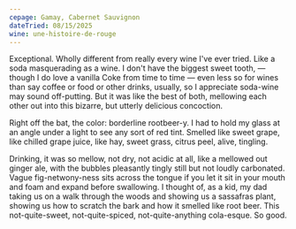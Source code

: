 ```yaml
---
cepage: Gamay, Cabernet Sauvignon
dateTried: 08/15/2025
wine: une-histoire-de-rouge
---
```


Exceptional. Wholly different from really every wine I've ever tried. Like a
soda masquerading as a wine. I don't have the biggest sweet tooth, — though I do
love a vanilla Coke from time to time — even less so for wines than say coffee
or food or other drinks, usually, so I appreciate soda-wine may sound
off-putting. But it was like the best of both, mellowing each other out into
this bizarre, but utterly delicious concoction.

Right off the bat, the color: borderline rootbeer-y. I had to hold my glass at
an angle under a light to see any sort of red tint. Smelled like sweet grape,
like chilled grape juice, like hay, sweet grass, citrus peel, alive, tingling.

Drinking, it was so mellow, not dry, not acidic at all, like a mellowed out
ginger ale, with the bubbles pleasantly tingly still but not loudly carbonated.
Vague fig-netwony-ness sits across the tongue if you let it sit in your mouth
and foam and expand before swallowing. I thought of, as a kid, my dad taking us
on a walk through the woods and showing us a sassafras plant, showing us how to
scratch the bark and how it smelled like root beer. This not-quite-sweet,
not-quite-spiced, not-quite-anything cola-esque. So good.

